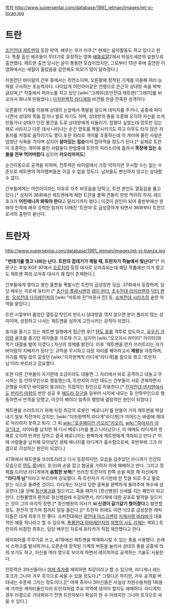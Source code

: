 [[목차]]
http://www.supersentai.com/database/1991_jetman/images/jet-vi-toran.jpg
= 트란 =
[[조인전대 제트맨]]의 등장 악역. 배우는 쿠가 미쿠.[* 현재는 음악활동도 하고 있다고 한다. 특촬 출신 배우들이 무더기로 등장하는 영화 [[배틀로얄]]2에서 와일드세븐의 일원으로 출연했다. 제트맨 출연 당시는 살이 통통한 모습이었지만, 그로부터 13년 후에 출연한 이 영화에서는 세월이 흘렀음을 감안해도 외모가 많이 달라졌다.]

차원전단 바이람의 간부 중에서는 최연소이며, 오른팔에 장착된 기계를 이용해 여러 능력을 구사하는 초능력자다. 나이답게 어린아이같은 언행으로 은근히 상대방 속을 박박 긁으며,[* 작중에서 피아노를 치고 있던 [wiki:"그레이(조인전대 제트맨)"그레이]를 비꼬아서 화나게 만들었다.] [[이차원백작 라디게]]와 비견될 만큼 잔혹한 성격이다.

오른팔의 기계를 이용해 상대의 눈앞에서 폭발을 일으켜 대미지를 주거나, 공중에 떠다니면서 상대의 목을 잡거나 발로 차기도 하며, 상대방의 총을 조종해 오히려 자신을 쏘게 만들거나 상대가 던진 물건을 도로 상대방에게 되돌리기, 잡혔다 싶었는데 망토만 있는 채로 사라지고 다른 데서 나타나는 순간 망토를 폭발시키기도 하고 아무도 타지 않은 자동차를 저절로 움직이기도 했다.또한 피리로 개미를 조종하는데 이 개미에 물린 사람은 엄청난 식욕을 가지며 심지어 '''살아있는 짐승'''마저 잡아먹을 정도가 된다.[* 실제로 트란이 조종하는 개미에 물린 사람들이 한밤중에 트란의 피리소리에 홀려서 '''목장에 있는 소들을 전부 먹어버렸다.'''심지어 '''카오리마저도''']

순간이동으로 공격을 피하며, 전투력은 바이람에서 가장 약하지만 무시할 수는 없는 수준으로 제트맨의 여자멤버들은 이길 수 없을 정도다. 남자들도 변신하지 않고는 상대할 수 없다.

간부들에게는 어린아이라는 이유로 자주 비웃음을 당하고, 트란 본인도 열등감을 품고 있다.[* 심지어 36화에선 제트맨에게 패한 트란을 블랙 콘돌이 한방 먹이려 하자, 레드 호크가 '''어린애니까 봐줘야 한다'''고 말리기까지 했다.] 이것이 원인이 되어 중반부에선 원래의 인격에 매우 강력한 힘까지 더해진 '트란자'로 급성장하게 되면서 36화부터 트란으로서의 출현이 끝난다.

= 트란자 =
http://www.supersentai.com/database/1991_jetman/images/jet-vi-tranza.jpg

'''"번데기를 찢고 나비는 난다. 트란의 껍데기가 깨질 때, 트란자가 하늘에서 빛난다!"'''[* 이 문구는 후일 KOF 97에서 [[오로치(KOF)|오로치]]의 등장 대사로 오마쥬되는데 해당 작품에선 이거 말고도 제트맨 쪽의 오마쥬 대사가 꽤 많이 존재한다.]

간부들에게 쌓이고 쌓인 울분을 폭발시킨 트란이 급성장한 모습. 37화에서 등장하며, 담당 배우는 히로세 유타카.[* [[초신성 플래시맨]]의 [[레이 원더]], [[초수전대 라이브맨]]의 [[닥터 켄프]], [[오성전대 다이레인저]]의 [wiki:"마토바 진"마권사 진] 등, [[슈퍼전대 시리즈]]의 숱한 악역을 맡았다.]

트란 시절부터 품었던 열등감 탓인지 반드시 상대방을 꺾지 않으면 분이 풀리지 않는 성미이며, 성장하고 나서는 제트맨을 심하게 고전시키는 강적이 되었다.

휴식을 즐기고 있는 제트맨 일행에게 접근한 후[* [[텐도 류]]를 격투로 압도하고, [[유우키 가이]]와 골프를 즐기던 여자들을 가로채 가고, 심지어 [wiki:"오오이시 라이타" 라이타]와 먹기 대결을 벌여 이겼다.] 자신의 정체를 밝힌다. 이후 '제트맨을 먼저 쓰러트리는 자가 바이람의 지배자가 된다'는 규칙을 무시하고 대장 자리를 꿰어차고서 '''제왕'''을 자칭하며, 자기를 제일 많이 갈궜던 [wiki:"이차원백작 라디게"라디게]를 힘으로 꺾고 '트란자 님'이라 부르라고 강요했다. 

또한 다른 간부들이 자기한테 조금이라도 대들면 그 자리에서 바로 공격하고 대놓고 무시하는 등 안하무인으로 행동했는데, 트란자의 이런 태도는 간부들이 서로 견제하면서 균형을 이루던 바이람이 붕괴되는 직접적인 원인으로 작용한다.[* [[전자전대 덴지맨]]에서도 [[반리키 마왕]]이 반란 성공 후 [[헤드라 장군]]을 일부러 사지에 내모는 등 안하무인으로 행동하면서 반격을 당했고, 이것이 베이더 일족의 멸망에 결정적인 원인이 되었다.]

제트맨을 쓰러트리기 위해 자칭 최강의 로봇인 '베로니카'를 만들어 거의 제트맨을 박살내기 일보 직전까지 갔지만, [wiki:"이차원백작 라디게"라디게]가 끼어드는 바람에 제대로 처리하지 못하고 퇴각. 그 뒤 [[wiki:"로쿠메이칸 카오리"카오리]], [[wiki:"하야사카 아코"아코]], 라이타를 납치한 채 다시 베로니카를 몰고 나타났으나, 이 때에도 라디게의 방해로 오히려 반격만 당하고 결국 베로니카는 완벽하게 제트맨에게 격파되고 만다.[* 이때 사람들을 납치해 모아놨던 생체 에너지를 라디게가 흡수함으로써, 후반부에 그가 라겜으로 각성하는 원인이 되었다.]

47화에서 제트맨을 쓰러트리려고 다시 등장하지만, 모습을 감추었던 라디게가 인간의 모습으로 [[텐도 류]](레드 호크)와 손을 잡고 협공을 가하자 이에 패배하고 만다. 그리고 정체를 드러낸 라디게에게 '''음험한 보복'''[* 쓰러진 트란자의 한쪽 손을 찌른 채 자신에게 '''"라디게 님"'''이라고 부르라며 강요했다. 즉 트란자가 자기한테 한 짓을 되로 주고 말로 받는 식으로 돌려준 것이다. 라디게는 자신이 당한 굴욕을 완벽하게 돌려주며 복수에 성공한다.]을 당해 [[정신붕괴]]를 일으키고, 죽을 때까지 [정신병원] 신세를 지는 폐인이 되고 만다. 신원불명의 환자로 정신병원에 수감되면서, 라디게에 대한 공포로 발작을 일으키는 것이 그의 마지막 장면.[* 정신병원의 의사가 '''뇌 신경이 갈기갈기 찢어졌다'''고 발언할 정도. 완전히 망가져 침까지 질질 흘린다.][* 트란자 외에도 이런 식으로 급성장한 캐릭터들은 대개 최후가 안 좋다. 슈퍼전대에선 [[광전대 마스크맨]]의 [[지제사령 바라바]]가 대표적인 예중 하나라고 할 수 있으며, [[폭룡전대 아바레인저]]의 [[여명의 사도 리제]]는 제외.] 트란자의 비참한 최후는, 담당 배우인 히로세 유타카가 직접 제안했다고 한다.

레이피어를 주무기로 쓰고, 47화에선 제트맨을 박제화시킬 수 있는 총을 사용했다. 손에서 스파크를 발사하거나, 오른손에 장착된 기계의 버튼을 눌러서 상대의 총을 공중에 띄워 쏘기도 하고, 자신을 여러 명으로 보이게 하면서 레이피어로 공격하는 기술도 사용한다.

전투력은 3마신들이나 [[여제 쥬자]]를 제외하면 최강이라고 할 수 있으며, 라디게나 레드 호크가 그나마 겨우 호각으로 싸울 수 있을 정도다.[* 그렇다곤 하지만, 겨우 공격을 버텨내는 수준에 그치는 정도이다.][* 여제 쥬자나 3마신들은 사실상 차원수들처럼 1회용에 가까운 캐릭터들인지라 트란쟈처럼 주요 악역에 넣어야 할지도 애매하다. 라디게의 경우 라겜으로 거대화되기 전엔 트란쟈보다 확실히 한 수 아래지만 그나마 호각으로 싸울 수 있다.]
